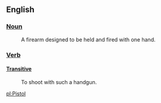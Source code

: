 == English ==
=== [[Noun]] ===
: A firearm designed to be held and fired with one hand.

=== [[Verb]] ===
==== [[Transitive]] ====
: To shoot with such a handgun.

[[pl:Pistol]]